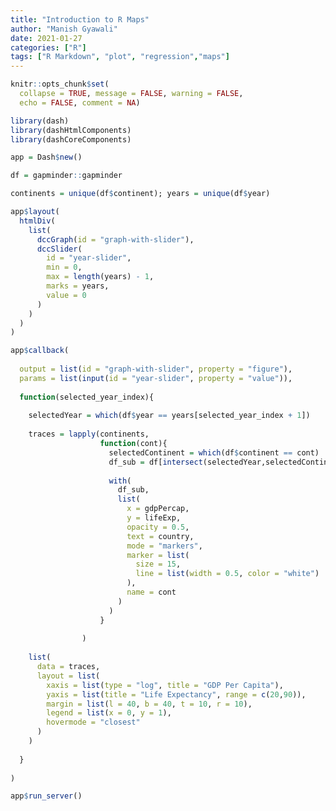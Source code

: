 ```yaml
---
title: "Introduction to R Maps"
author: "Manish Gyawali"
date: 2021-01-27
categories: ["R"]
tags: ["R Markdown", "plot", "regression","maps"]
---
```


```r
knitr::opts_chunk$set(
  collapse = TRUE, message = FALSE, warning = FALSE, 
  echo = FALSE, comment = NA)
```

```r
library(dash)
library(dashHtmlComponents)
library(dashCoreComponents)

app = Dash$new()

df = gapminder::gapminder

continents = unique(df$continent); years = unique(df$year)

app$layout(
  htmlDiv(
    list(
      dccGraph(id = "graph-with-slider"),
      dccSlider(
        id = "year-slider",
        min = 0,
        max = length(years) - 1, 
        marks = years,
        value = 0
      )
    )
  )
)

app$callback(
  
  output = list(id = "graph-with-slider", property = "figure"),
  params = list(input(id = "year-slider", property = "value")),
  
  function(selected_year_index){
    
    selectedYear = which(df$year == years[selected_year_index + 1])
    
    traces = lapply(continents,
                    function(cont){
                      selectedContinent = which(df$continent == cont)
                      df_sub = df[intersect(selectedYear,selectedContinent),]
                      
                      with(
                        df_sub,
                        list(
                          x = gdpPercap,
                          y = lifeExp,
                          opacity = 0.5,
                          text = country,
                          mode = "markers",
                          marker = list(
                            size = 15, 
                            line = list(width = 0.5, color = "white")
                          ),
                          name = cont
                        )
                      )
                    }
                    
                )
    
    list(
      data = traces,
      layout = list(
        xaxis = list(type = "log", title = "GDP Per Capita"),
        yaxis = list(title = "Life Expectancy", range = c(20,90)),
        margin = list(l = 40, b = 40, t = 10, r = 10),
        legend = list(x = 0, y = 1),
        hovermode = "closest"
      )
    )
    
  }
  
)

app$run_server()
```








